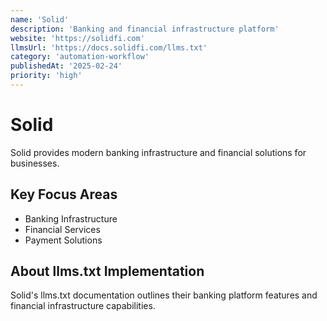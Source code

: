 ```yaml
---
name: 'Solid'
description: 'Banking and financial infrastructure platform'
website: 'https://solidfi.com'
llmsUrl: 'https://docs.solidfi.com/llms.txt'
category: 'automation-workflow'
publishedAt: '2025-02-24'
priority: 'high'
---
```


# Solid

Solid provides modern banking infrastructure and financial solutions for businesses.

## Key Focus Areas

- Banking Infrastructure
- Financial Services
- Payment Solutions

## About llms.txt Implementation

Solid's llms.txt documentation outlines their banking platform features and financial infrastructure capabilities.

